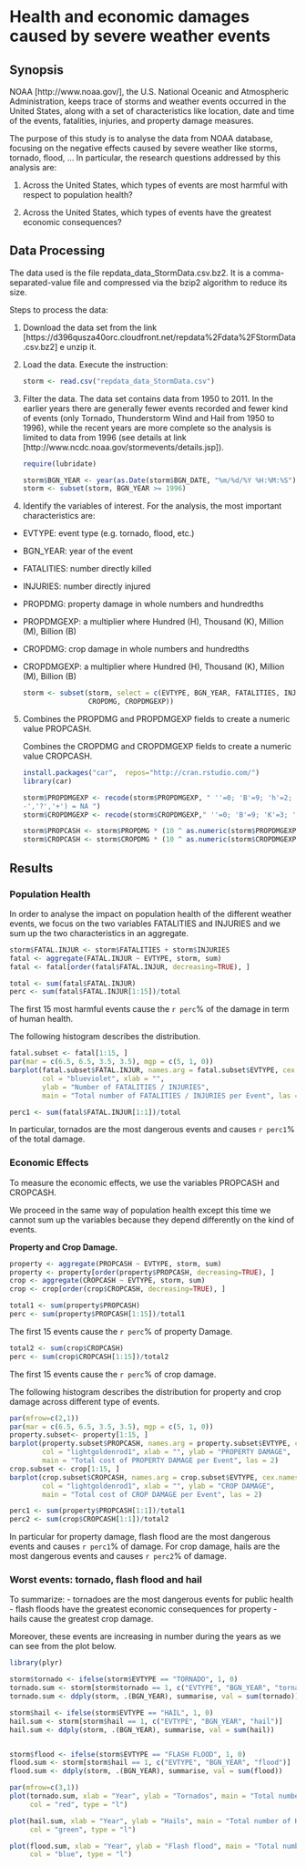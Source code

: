# Health and economic damages caused by severe weather events



## Synopsis 


NOAA [http://www.noaa.gov/], the U.S. National Oceanic and Atmospheric Administration, keeps trace of storms and weather events occurred in the United States, along with a set of characteristics like location, date and time of the events, fatalities, injuries, and property damage measures. 

The purpose of this study is to analyse the data from NOAA database, focusing on the negative effects caused by severe weather like storms, tornado, flood, ... In particular, the research questions addressed by this analysis are:

1. Across the United States, which types of events are most harmful with respect to population health?

2. Across the United States, which types of events have the greatest economic consequences?



## Data Processing


The data used is the file repdata_data_StormData.csv.bz2. It is a comma-separated-value file and compressed via the bzip2 algorithm to reduce its size.

Steps to process the data:

1. Download the data set from the link [https://d396qusza40orc.cloudfront.net/repdata%2Fdata%2FStormData.csv.bz2] e unzip it.

2. Load the data. Execute the instruction:

    ```r
    storm <- read.csv("repdata_data_StormData.csv")
    ```
    
3. Filter the data. The data set contains data from 1950 to 2011. In the earlier years there are generally fewer events recorded and fewer kind of events (only Tornado, Thunderstorm Wind and Hail from 1950 to 1996), while the recent years are more complete so the analysis is limited to data from 1996 (see details at link [http://www.ncdc.noaa.gov/stormevents/details.jsp]).

    ```r
    require(lubridate)    
    ```
    
    ```r
    storm$BGN_YEAR <- year(as.Date(storm$BGN_DATE, "%m/%d/%Y %H:%M:%S"))
    storm <- subset(storm, BGN_YEAR >= 1996)
    ```
        

4. Identify the variables of interest. For the analysis, the most important characteristics are:
 - EVTYPE: event type (e.g. tornado, flood, etc.)
 - BGN_YEAR: year of the event
 - FATALITIES: number directly killed
 - INJURIES: number directly injured
 - PROPDMG: property damage in whole numbers and hundredths 
 - PROPDMGEXP: a multiplier where Hundred (H), Thousand (K), Million (M), Billion (B)
 - CROPDMG: crop damage in whole numbers and hundredths
 - CROPDMGEXP: a multiplier where Hundred (H), Thousand (K), Million (M), Billion (B)




    ```r
    
    storm <- subset(storm, select = c(EVTYPE, BGN_YEAR, FATALITIES, INJURIES, PROPDMG, PROPDMGEXP,    
                    CROPDMG, CROPDMGEXP))
    ```

5. Combines the PROPDMG and PROPDMGEXP fields to create a numeric value PROPCASH. 

   Combines the CROPDMG and CROPDMGEXP fields to create a numeric value CROPCASH.

    ```r
    install.packages("car",  repos="http://cran.rstudio.com/")
    library(car)
    ```

    ```r
    storm$PROPDMGEXP <- recode(storm$PROPDMGEXP, " ''=0; 'B'=9; 'h'=2; 'H'=2; 'K'=3; 'm'=6; 'M'=6; c('   
    -','?','+') = NA ")
    storm$CROPDMGEXP <- recode(storm$CROPDMGEXP," ''=0; 'B'=9; 'K'=3; 'k'=3; 'm'=6; 'M'=6; '?'=NA")

    storm$PROPCASH <- storm$PROPDMG * (10 ^ as.numeric(storm$PROPDMGEXP))
    storm$CROPCASH <- storm$CROPDMG * (10 ^ as.numeric(storm$CROPDMGEXP))
    ```


## Results 



### Population Health   


In order to analyse the impact on population health of the different weather events, we focus on the two variables FATALITIES and INJURIES and we sum up the two characteristics in an aggregate.

```r
storm$FATAL.INJUR <- storm$FATALITIES + storm$INJURIES
fatal <- aggregate(FATAL.INJUR ~ EVTYPE, storm, sum)
fatal <- fatal[order(fatal$FATAL.INJUR, decreasing=TRUE), ]
```

```r
total <- sum(fatal$FATAL.INJUR) 
perc <- sum(fatal$FATAL.INJUR[1:15])/total
```

The first 15 most harmful events cause the `r perc`% of the damage in term of human health.

The following histogram describes the distribution.

```r
fatal.subset <- fatal[1:15, ]
par(mar = c(6.5, 6.5, 3.5, 3.5), mgp = c(5, 1, 0))
barplot(fatal.subset$FATAL.INJUR, names.arg = fatal.subset$EVTYPE, cex.names = 0.6,
        col = "blueviolet", xlab = "", 
        ylab = "Number of FATALITIES / INJURIES", 
        main = "Total number of FATALITIES / INJURIES per Event", las = 2)

```


```r
perc1 <- sum(fatal$FATAL.INJUR[1:1])/total

```

In particular, tornados are the most dangerous events and causes `r perc1`% of the total damage.



### Economic Effects


To measure the economic effects, we use the variables PROPCASH and CROPCASH.

We proceed in the same way of population health except this time we cannot sum up the variables because they depend differently on the kind of events.


**Property and Crop Damage.**

```r
property <- aggregate(PROPCASH ~ EVTYPE, storm, sum)
property <- property[order(property$PROPCASH, decreasing=TRUE), ]
crop <- aggregate(CROPCASH ~ EVTYPE, storm, sum)
crop <- crop[order(crop$CROPCASH, decreasing=TRUE), ]

```

```r
total1 <- sum(property$PROPCASH)
perc <- sum(property$PROPCASH[1:15])/total1
```

The first 15 events cause the `r perc`% of property Damage.

```r
total2 <- sum(crop$CROPCASH)
perc <- sum(crop$CROPCASH[1:15])/total2
```

The first 15 events cause the `r perc`% of crop damage.


The following histogram describes the distribution for property and crop damage across different type of events.

```r
par(mfrow=c(2,1))
par(mar = c(6.5, 6.5, 3.5, 3.5), mgp = c(5, 1, 0))
property.subset<- property[1:15, ]
barplot(property.subset$PROPCASH, names.arg = property.subset$EVTYPE, cex.names = 0.6,
        col = "lightgoldenrod1", xlab = "", ylab = "PROPERTY DAMAGE", 
        main = "Total cost of PROPERTY DAMAGE per Event", las = 2)
crop.subset <- crop[1:15, ]
barplot(crop.subset$CROPCASH, names.arg = crop.subset$EVTYPE, cex.names = 0.6,
        col = "lightgoldenrod1", xlab = "", ylab = "CROP DAMAGE", 
        main = "Total cost of CROP DAMAGE per Event", las = 2)
```

```r
perc1 <- sum(property$PROPCASH[1:1])/total1
perc2 <- sum(crop$CROPCASH[1:1])/total2

```

In particular for property damage, flash flood are the most dangerous events and causes `r perc1`% of damage. For crop damage, hails are the most dangerous events and causes `r perc2`% of damage.



### Worst events: tornado, flash flood and hail


To summarize:
- tornadoes are the most dangerous events for public health
- flash floods have the greatest economic consequences for property
- hails cause the greatest crop damage.

Moreover, these events are increasing in number during the years as we can see from the plot below.


```r
library(plyr)
```
```r
storm$tornado <- ifelse(storm$EVTYPE == "TORNADO", 1, 0)
tornado.sum <- storm[storm$tornado == 1, c("EVTYPE", "BGN_YEAR", "tornado")]
tornado.sum <- ddply(storm, .(BGN_YEAR), summarise, val = sum(tornado))

storm$hail <- ifelse(storm$EVTYPE == "HAIL", 1, 0)
hail.sum <- storm[storm$hail == 1, c("EVTYPE", "BGN_YEAR", "hail")]
hail.sum <- ddply(storm, .(BGN_YEAR), summarise, val = sum(hail))


storm$flood <- ifelse(storm$EVTYPE == "FLASH FLOOD", 1, 0)
flood.sum <- storm[storm$hail == 1, c("EVTYPE", "BGN_YEAR", "flood")]
flood.sum <- ddply(storm, .(BGN_YEAR), summarise, val = sum(flood))

par(mfrow=c(3,1))
plot(tornado.sum, xlab = "Year", ylab = "Tornados", main = "Total number of Tornados", 
     col = "red", type = "l")

plot(hail.sum, xlab = "Year", ylab = "Hails", main = "Total number of Hails", 
     col = "green", type = "l")

plot(flood.sum, xlab = "Year", ylab = "Flash flood", main = "Total number of Flash flood", 
     col = "blue", type = "l")
```






